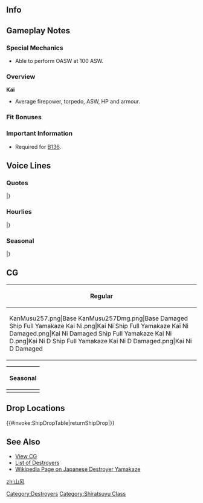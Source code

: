 ==Info==
{{KanmusuInfo|ID=257}}
{{KanmusuInfo|ID=257a}}
{{KanmusuInfo|ID=388}}
{{KanmusuInfo|ID=467}}

==Gameplay Notes==
===Special Mechanics===
* Able to perform OASW at 100 ASW.

===Overview===
'''Kai'''
* Average firepower, torpedo, ASW, HP and armour.

===Fit Bonuses===
{{:{{BASEPAGENAME}}/Equipment Bonuses}}
{{clear}}

===Important Information===
* Required for [[Quests#B136|B136]].

==Voice Lines==
===Quotes===
{{ShipquoteHeader}}
{{ShipquoteKai
| scenario    =Introduction
| origin      =あたし…白露型駆逐艦……その八番艦。山風。
| translation =I'm...a Shiratsuyu class Destroyer...the 8th ship.  Yamakaze.
| audio       =Yamakaze-Intro.mp3
}}
{{ShipquoteKai
| scenario    =Introduction
| kai         =yes
| origin      =あたし、白露型駆逐艦、その八番艦、山風。手を離さないでね。帰ってくるから。
| translation =I'm...a Shiratsuyu class Destroyer...the 8th ship.  Yamakaze. Don't let go of my hand. I'll be back.
| audio       =YamakazeKai-Intro.mp3
}}
{{ShipquoteKai
| scenario    =Library
| origin      =白露型駆逐艦八番艦、改白露型、山風。浦賀生まれ……。時雨姉や涼風と同じ……。
江風たちと第二十四駆逐隊を編成した……。加賀の護衛をしたりね、大きな戦いでも最初の方はね、随分頑張ったよ。
そしてね。大湊から柱島にね。行こうとしたの。その後はね……わからない。覚えてないの。
| translation =8th ship of the Shiratsuyu-class destroyers, Improved Shiratsuyu-class, Yamakaze.<ref>Umikaze, Yamakaze, Kawakaze and Suzukaze were built in a 2nd batch of Shiratsuyu-class ships with improvements such as an improved hull and bridge structure for increased stability as well as a change in the AA loadout.</ref> I was born in Uraga... like Shigure ane and Suzukaze.
I was in the 24th Destroyer Division with Kawakaze... This one time I was escorting Kaga, it was my first big battle, but I did my best.<ref>She was part of the China Area Fleet and took part in the [https://en.wikipedia.org/wiki/Battle_of_Nanking Battle of Nanking].</ref>
Then, I went from Oominato to Hashirajima. After that... I don't know. I don't remember.<ref>She was ambushed and sunk by the [https://en.wikipedia.org/wiki/USS_Nautilus_(SS-168) USS Nautilus] 110km southeast of Yokosuka.</ref>
| audio       =Yamakaze-Library.mp3
}}
{{ShipquoteKai
| scenario    =Secretary 1
| origin      =何か用？
| translation =What is it?
| audio       =Yamakaze-Sec1.mp3
}}
{{ShipquoteKai|scenario = Secretary 1|kai = true
|origin = 何か…用?
|translation = What... is it?
}}
{{ShipquoteKai|scenario = Secretary 1|kai2 = true
|origin = 横に行って…いい？
|translation = Can I be... by your side?
}}
{{ShipquoteKai
| scenario    =Secretary 2
| origin      =やめてよ…放っておいて。
| translation =Stop it...leave me alone.
| audio       =Yamakaze-Sec2.mp3
}}
{{ShipquoteKai
| scenario    =Secretary 2
| kai         =yes
| origin      =そんなに、構わないで。
| translation =That's not a problem.
| audio       =YamakazeKai-Sec2.mp3
}}
{{ShipquoteKai
| scenario    =Secretary 3
| origin      =構わないで…。放っておいてって言ってるでしょ？やめてよ…そういうの。
| translation =Stop messing with me...I told you to leave me alone didn't I?  Stop it...I'm begging you.
| audio       =Yamakaze-Sec3.mp3
}}
{{ShipquoteKai
| scenario    =Secretary 3
| kai         =yes
| origin      =ほっておいて！構わないでって言ってるのに... いい、けど。
| translation =Stop it! I told you to stop teasing me... It's fine but...
| audio       =YamakazeKai-Sec3.mp3
}}
{{ShipquoteKai|scenario = Secretary 3|kai2 = true
|origin = 安心する…明るくて、温かい…居場所。
|translation = I'm relieved... This is a bright and warm... place.
}}
{{ShipquoteKai
| scenario    =Secretary Idle
| origin      =放っておいて…放って…。…えっと…あの…あの…あたし…。…え！？なんでも…ない、から…なんでも…。
| translation =Leave me alone...Leave me...umm...that's...that's...I.  Huh!  It's no...thing, just...nothing...
| audio       =Yamakaze-SecIdle.mp3
}}
{{ShipquoteKai
| scenario    =Secretary (Married)
| origin      =どうしたの？疲れたの？そっか。お茶でも、飲む？入れようっか。いや、あたしも飲みたいから。別に、気にしないで。待ってて。
| translation =What's wrong? Are you tired? Is that so. Do you want some tea? I'll make some. No, I want some too. It's nothing, don't worry. Please wait.
| audio       =Yamakaze-SecMarried.mp3
}}
{{ShipquoteKai
| scenario    =Wedding
| origin      =用がないなら、ほっておいて。あたしは一人が-　いやだ！腕をつかまないで... 何これ？別に、私- ...　きれい。暖かい。いいの？別に、うれしくなんか。
| translation =If you're not here for something, leave me alone. I want to be alo-... No! Don't just grab my arm... What is this? Nothing really, I... It's beautiful. It's warm. Is this alright? It's not like, I'm happy.
| audio       =Yamakaze-Wedding.mp3
}}
{{ShipquoteKai
| scenario    =Player's Score
| origin      =見たいの？いいけど。
| translation =You want to see?  Alright then.
| audio       =Yamakaze-PlayerScore.mp3
}}
{{ShipquoteKai
| scenario    =Joining the Fleet
| origin      =二十四駆…抜錨。行くよ。
| translation =24th Destroyer Division...weigh anchor.  Let's go.
| audio       =Yamakaze-JoinFleet.mp3
}}
{{ShipquoteKai
| scenario    =Joining the Fleet
| kai         =yes
| origin      =第五戦隊所属、二十四駆、抜錨。行くよ。
| translation =Belonging to the 5th Squadron, DesDiv24. Setting sail. Let's go.
| audio       =YamakazeKai-JoinFleet.mp3
}}
{{ShipquoteKai
| scenario    =Equipment 1
| origin      =構わないで。
| translation =Don't mind me.
| audio       =Yamakaze-Equip1.mp3
}}
{{ShipquoteKai
| scenario    =Equipment 1
| kai         =yes
| origin      =わかった。大事に...使う。
| translation =I got it. I'll... treasure this.
| audio       =YamakazeKai-Equip1.mp3
}}
{{ShipquoteKai
| scenario    =Equipment 2
| origin      =いいのに。
| translation =This is good.
| audio       =Yamakaze-Equip2.mp3
}}
{{ShipquoteKai|scenario = Equipment 2|kai2 = true
|origin = 別にいいんじゃない？
|translation = Isn't this fine?
}}
{{ShipquoteKai
| scenario    =Equipment 3
| origin      =まあ、いいか。
| translation =Ah, pretty good.
| audio       =Yamakaze-Equip3.mp3
}}
{{ShipquoteKai
| scenario    =Supply
| origin      =別にいいよ、もったいないから。
| translation =It's nothing special, it's just a waste.
| audio       =Yamakaze-Supply.mp3
}}
{{ShipquoteKai
| scenario    =Docking (Minor)
| origin      =一応…直して…いい？
| translation =Is it okay...if I'm fixed...right now?
| audio       =Yamakaze-DockMinor.mp3
}}
{{ShipquoteKai
| scenario    =Docking (Major)
| origin      =沈まないけど…ちょっと、痛い。
| translation =I won't sink...but it does hurt...a bit.
| audio       =Yamakaze-DockMajor.mp3
}}
{{ShipquoteKai
| scenario    =Construction
| origin      =できた…！
| translation =Done...!
| audio       =Yamakaze-Construction.mp3
}}
{{ShipquoteKai
| scenario    =Return From Sortie
| origin      =戻って…きたよ。
| translation =I came back.
| audio       =Yamakaze-SortieReturn.mp3
}}
{{ShipquoteKai
| scenario    =Starting a Sortie
| origin      =二十四駆…旗艦……山か…はぁ、いいや。江風、あなたがやったら？
| translation =24th Destroyer Division... flagship...Yamakaze....*deep breath*, okay. Can you do this, Yamakaze?
| audio       =Yamakaze-Sortie.mp3
}}
{{ShipquoteKai
| scenario    =Starting a Battle
| origin      =敵艦発見…。攻撃するから…用意して。
| translation =Enemy fleet spotted... Get ready... we're attacking.
| audio       =Yamakaze-BattleStart.mp3
}}
{{ShipquoteKai
| scenario    =Attack
| origin      =撃つよ！撃つからね！
| translation =I'm firing! I'm firing alright!
| audio       =Yamakaze-Attack.mp3
}}
{{ShipquoteKai
| scenario    =Night Attack
| origin      =あなたも…沈めば？
| translation =Will you...sink too?
| audio       =Yamakaze-NightAttack.mp3
}}
{{ShipquoteKai|scenario = Night Attack|kai2 = true
|origin = 両舷いっぱい！行け！
|translation = Full speed ahead! Let's go!
}}
{{ShipquoteKai
| scenario    =Night Battle
| origin      =夜は潜水艦が見えないから…怖い。……でも、仕方がないか。進みますよ！
| translation =At night you can't see submarines...it's scary. But there's nothing I can do about that. Let's go forward.<ref>She was torpedoed by the Nautilius at around 1945 at night.</ref>
| audio       =Yamakaze-NightBattle.mp3
}}
{{ShipquoteKai
| scenario    =MVP
| origin      =あたしが…？別にいい…そういうのは。そういうのは…あたし、いらないの。
| translation =Me...?  These things... don't matter to me. I don't need... these kinds of things.
| audio       =Yamakaze-MVP.mp3
}}
{{ShipquoteKai
| scenario    =Minor Damage 1
| origin      =だから、いやだったの！
| translation =I said I don't like this!
| audio       =Yamakaze-MinorDamage1.mp3
}}
{{ShipquoteKai
| scenario    =Minor Damage 2
| origin      =ああっ！水が...
| translation =Aaah! The water is...
| audio       =Yamakaze-MinorDamage2.mp3
}}
{{ShipquoteKai
| scenario    =Major Damage
| origin      =嫌だよ！あたし、沈みたくない！嫌だからね！
| translation =I hate this! I don't want to sink! I hate this!
| audio       =Yamakaze-MajorDamage.mp3
}}
{{ShipquoteKai
| scenario    =Sunk
| origin      =また、沈むの... いやだ！暗い海の中は、いやだ！江風、海風、助けて！いや... だ...
| translation =I'm sinking again... No! I don't want to go into the dark depths! Kawakaze, Umikaze, save me! No...
| audio       =Yamakaze-Sinking.mp3
}}
|}<references/>

{{clear}}

===Hourlies===

{{ShipquoteHeader | type = hourly}}
{{ShipquoteKai
| scenario    =00:00
| origin      =午前0時。...あたしが、今日やるの？...いいけど。提督も、変わってるのね。
| translation =It's midnight... Am I doing this today? ...It's fine. You've changed too, Admiral.
| audio       =YamakazeKai-0000.mp3
}}
{{ShipquoteKai
| scenario    =01:00
| origin      =マルヒトマルマル。夜。
| translation =0100. Night.
| audio       =YamakazeKai-0100.mp3
}}
{{ShipquoteKai
| scenario    =02:00
| origin      =マルフタマルマル。深夜。
| translation =0200. Late night.
| audio       =YamakazeKai-0200.mp3
}}
{{ShipquoteKai
| scenario    =03:00
| origin      =マルサンマルマル。真夜中。......何？
| translation =0300. Dead of night... What?
| audio       =YamakazeKai-0300.mp3
}}
{{ShipquoteKai
| scenario    =04:00
| origin      =マルヨンマルマル。...もうすぐ、朝。
| translation =0400... It's almost morning.
| audio       =YamakazeKai-0400.mp3
}}
{{ShipquoteKai
| scenario    =05:00
| origin      =マルゴーマルマル。提督、朝よ。
| translation =0500. It's morning, Admiral.
| audio       =YamakazeKai-0500.mp3
}}
{{ShipquoteKai
| scenario    =06:00
| origin      =マルロクマルマル。みんな、起きた...。...おは、おはよう！　......っ、なに。
| translation =0600. Everyone, wake up... Goo... Good morning! ...What.
| audio       =YamakazeKai-0600.mp3
}}
{{ShipquoteKai
| scenario    =07:00
| origin      =マルナナマルマル。朝ごはん、食べるでしょ。...はい。麦飯と、お味噌汁。あと、大根の漬物。
| translation =0700. You'll eat breakfast right? ...Yes. Barley rice and miso soup. Also some pickled radish.
| audio       =YamakazeKai-0700.mp3
}}
{{ShipquoteKai
| scenario    =08:00
| origin      =マルハチマルマル。片づけるから...待って
| translation =0800. I'll clean up... Wait
| audio       =YamakazeKai-0800.mp3
}}
{{ShipquoteKai
| scenario    =09:00
| origin      =マルキューマルマル。何か...やるの？　何を？
| translation =0900. Do you... need anything done? Anything?
| audio       =YamakazeKai-0900.mp3
}}
{{ShipquoteKai
| scenario    =10:00
| origin      =ヒトマルマルマル。江風...なに？　あなた、少しうるさいわ。声、大きいから...
| translation =1000. What is it... Kawakaze? You being a bit annoying. Because you're loud...
| audio       =YamakazeKai-1000.mp3
}}
{{ShipquoteKai
| scenario    =11:00
| origin      =ヒトヒトマルマル。お昼は、どうする？...そう。なら、持って来てる。大丈夫。
| translation =1100. What do you want for lunch? ...I see. I'll bring something then. It's fine.
| audio       =YamakazeKai-1100.mp3
}}
{{ShipquoteKai
| scenario    =12:00
| origin      =ヒトフタマルマル。お昼。はい、おにぎり…二つでいいの？三つ？…お茶はここ。
| translation =1200. Here's lunch. Yes, onigiri... Do you want two? Three? ...Here is the tea.
| audio       =YamakazeKai-1200.mp3
}}
{{ShipquoteKai
| scenario    =13:00
| origin      =ヒトサンマルマル。...お腹は？　...そう！　じゃあ、午後も、始めましょうか。
| translation =1300... Are you full? ...Good! Shall we start the afternoon now?
| audio       =YamakazeKai-1300.mp3
}}
{{ShipquoteKai
| scenario    =14:00
| origin      =ヒトヨンマル...わぁっ！　那智さん、羽黒さん...はい。あたし、心配、しないでください。
| translation =140... Waaah! Nachi-san, Haguro-san... Yes. Please don't worry about me.
| audio       =YamakazeKai-1400.mp3
}}
{{ShipquoteKai
| scenario    =15:00
| origin      =ヒト、ゴー......っ、海風姉？　なに、これ...差し入れ？　...あり、がと。食べます。
| translation =15... Umikaze-ane? What's this... snacks? ...Thanks. I'll eat them.
| audio       =YamakazeKai-1500.mp3
}}
{{ShipquoteKai
| scenario    =16:00
| origin      =ヒトロクマルマル。そう、海風姉は、優しい...。すこし、好き。　...江風も。うるさいだけで、嫌いじゃ、な....
| translation =1600. Yes, Umikaze-ane is kind... I kind of, like her... I like Kawakaze too. I just don't like how loud she is...
| audio       =YamakazeKai-1600.mp3
}}
{{ShipquoteKai
| scenario    =17:00
| origin      =ヒトナナマルマル。もうすぐ、夜......夜は、嫌い......。
| translation =1700. It's almost night... I dislike the night...
| audio       =YamakazeKai-1700.mp3
}}
{{ShipquoteKai
| scenario    =18:00
| origin      =ヒトハチマルマル。夜ご飯はどうする、の？　あたし、作っても...え？
| translation =1800. What do you want for dinner? Shall I make it... Eh?
| audio       =YamakazeKai-1800.mp3
}}
{{ShipquoteKai
| scenario    =19:00
| origin      =ヒトキューマルマル。間宮...！前から一度来たいと思っていた......あの、あっ！　あり...ありがと...
| translation =1900. Mamiya...! I've always wanted to come here once ever since the start... Um, Ah! Tha... Thanks...
| audio       =YamakazeKai-1900.mp3
}}
{{ShipquoteKai
| scenario    =20:00
| origin      =フタマルマルマル。間宮、オムライス、美味しかった。出来れば、また...行きたい...。
| translation =2000. Mamiya's omelette rice was delicious. I'd like to come again... If possible... 
| audio       =YamakazeKai-2000.mp3
}}
{{ShipquoteKai
| scenario    =21:00
| origin      =フタヒトマルマル。夜...嫌だな、この時間......。
| translation =2100. Night... I don't like this time of day...
| audio       =YamakazeKai-2100.mp3
}}
{{ShipquoteKai
| scenario    =22:00
| origin      =フタフタマルマル。提督、なに？　あたし、別に、こわくなんか......でも、あたたかい。提督の手。
| translation =2200. What, Admiral? I'm not scared at all... But, your hands are warm, Admiral.
| audio       =YamakazeKai-2200.mp3
}}
{{ShipquoteKai
| scenario    =23:00
| origin      =フタサンマルマル。今日は疲れた......。また、明日ね？
| translation =2300. I'm tired out now... See you tomorrow alright?
| audio       =YamakazeKai-2300.mp3
}}
|}<references/>

{{clear}}

===Seasonal===
{{SeasonalHeaderOld}}
{{SeasonalQuote
|scenario = [[Seasonal/Christmas_2016|Christmas 2016]]
|origin = メリー…クリス…マス。わぁぁぁぁい…何？
|translation =	Merry… Christ… mas. Yaaaaaaay… What?
|audio = Yamakaze_Christmas_2016_Sec1.mp3
|notes = 
}}
{{SeasonalQuote
|scenario = [[Seasonal/End_of_Year_2016|End of Year 2016]]
|origin = 年末、師走、大掃除…別にいいけど、何をすればいいの？
|translation =	The year end spring clean… I don’t mind but, what should I be doing?
|audio = Yamakaze_End_Of_Year_2016_Sec1.mp3
|notes = 
}}
{{SeasonalQuote
|scenario = [[Seasonal/New_Year_2017|New Year 2017]]
|origin = あけましておめでとう…今年も手をつないで…うぅん…なんでもない…
|translation =	Happy New Year… Don’t let go of me this year… No… Nevermind…
|audio = Yamakaze_New_Year_2017_sec1.mp3
|notes = 
}}
{{SeasonalQuote
|scenario = [[Seasonal/Winter_2017|Winter 2017]]
|origin = さむい…なんかさむい…。あの白いものは…？雪？提督、わたし…少し、さむい。
|translation =	It’s… kinda cold… What’s this white stuff…? Snow? I’m… a little cold, Admiral.
|audio = Yamakaze_Winter_2017.mp3
|notes = 
}}
{{SeasonalQuote
|scenario = [[Seasonal/Setsubun_2017|Setsubun 2017]]
|origin = 江風…うるさいし。いたい…投げないで…いたい…いたいから…いたいでしょう！
|translation =	You’re being noisy… Kawakaze. That hurt… Stop throwing them… Ouch… That really hurts… I SAID THAT HURTS!
|audio = Yamakaze_Setsubun_2017.mp3
|notes = 
}}
{{SeasonalQuote
|scenario = [[Seasonal/Valentine%27s_Day_2017|Valentine’s Day 2017]]
|origin = あの…あげる！ …あとで、食べて、ね？
|translation =	Umm… this is for you! …Eat it later, alright?
|audio = Yamakaze_Valentine_Sec1.ogg
|notes = 
}}
{{SeasonalQuote
|scenario = [[Seasonal/Hinamatsuri_2017|Hinamatsuri 2017]]
|origin = 少し気分が良くなった。少し…。うん！
|translation =	I feel a little bit better. Just a bit… Yep!
|audio = Yamakaze_Hinamatsuri_2017_Sec1.mp3
|notes = 
}}
{{SeasonalQuote
|scenario = [[Seasonal/White_Day_2017|White Day 2017]]
|origin = これ……いいの？ ……ありがと……ありがとぉ…
|translation =	Is this…… alright? ……Thank you…… Thank you…
|audio = Yamakaze_White_Day_2017.mp3
|notes = 
}}
{{SeasonalQuote
|scenario = [[Seasonal/Fourth_Anniversary|4th Anniversary]]
|origin = 艦隊が、五年目に入るの……？おめでとう。そう、そうなんだ……！
|translation =	The fleet is entering it’s 5th year….? Congratulations. I see, so that’s it…!
|audio = Yamakaze_4th_Anniversary_Sec1_2017.mp3
|notes = 
}}
{{SeasonalQuote
|scenario = [[Seasonal/Rainy_Season_2017|Rainy Season 2017]]
|origin = この季節は嫌い…理屈はないの。体が動かなくなるような…うぅん…ごめん。
|translation =	I hate this season… There’s no particular reason. My body just feels sluggish… No… Sorry.
|audio = Yamakaze_Rainy_Season_Sec1_2017.mp3
|notes = 
}}
{{SeasonalQuote
|scenario = [[Seasonal/Early_Summer_2017|Early Summer 2017]]
|origin = 水着？別にいいけど…着るだけ…なら…
|translation =	A swimsuit? I don’t mind it… If I’m just… wearing one…
|audio = Yamakaze_Sec1_Summer_2017.mp3
|notes = 
}}
{{SeasonalQuote
|scenario = [[Seasonal/Autumn_2017|Autumn 2017]]
|origin = みんな、なんで騒がしいの？…秋刀魚？…いいけど…えぇ、あたしも？
|translation =	Why are all of you making so much noise? …Saury? …I’m fine though… Eh, me too?
|audio = Yamakaze_Autumn_2017_Sec1.mp3
|notes = 
}}
{{SeasonalQuote
|scenario = [[Seasonal/Saury_2017|Saury Festival 2017]]
|origin = 二十四駆ぅ、秋刀魚漁支援任務ぅ、発信ぉ！いけぇぇぇぇぇー。何？
|translation =	DesDiv24 setting sail on a saury fishing support mission! Let’s goooooooo. What?
|audio = Yamakaze_Sec1_Saury_2017.mp3
|notes = 
}}
{{SeasonalQuote
|scenario = [[Seasonal/Late_Autumn_2017|Late Autumn 2017]]
|origin = 寒くなってきた。おこた出そう。
|translation =	It’s gotten colder. Let’s get out the kotatsu.
|audio = Yamakaze_Late_Autumn_2017_Sec1.mp3
|notes = 
}}
{{SeasonalQuote
|scenario = [[Seasonal/Fifth_Anniversary|5th Anniversary]]
|origin = 艦隊が六年目になるの…おめでとう…そう、そうだんだ…そう。
|translation =	The fleet is in it’s 6th year… Congratulations… I-is that so… I see.
|audio = Yamakaze_5th_Anniversary_Sec1.mp3
|notes = 
}}
{{SeasonalQuote
|scenario = [[Seasonal/Seventh_Anniversary|7th Anniversary]]
|origin = おめでとう。よかったね。
|translation =	Congratulations. Good for you.
|audio = Yamakaze_7th_Anniversary_Secretary_1.mp3
|notes = 
}}
|} <references/>

{{clear}}

==CG==
{| class="mw-collapsible mw-collapsed wikitable" style="width: 100%;"
!Regular
|-
|<gallery>
KanMusu257.png|Base
KanMusu257Dmg.png|Base Damaged
Ship Full Yamakaze Kai Ni.png|Kai Ni
Ship Full Yamakaze Kai Ni Damaged.png|Kai Ni Damaged
Ship Full Yamakaze Kai Ni D.png|Kai Ni D
Ship Full Yamakaze Kai Ni D Damaged.png|Kai Ni D Damaged
</gallery>
|}

{| class="mw-collapsible mw-collapsed wikitable" style="width: 100%;"
!Seasonal
|-
|<gallery>
Yamakaze_New_Year_2017.png|[[Seasonal/New_Year_2017|New Year 2017]]
Yamakaze_New_Year_2017_dmg.png|[[Seasonal/New_Year_2017|New Year 2017 Damaged]]
KanMusu_257_Hinamatsuri.png|[[Seasonal/Spring_Peach_Festival_2017|Hinamatsuri 2017]]
KanMusu_257_Hinamatsuri_dmg.png|[[Seasonal/Spring_Peach_Festival_2017|Hinamatsuri 2017 Damaged]]
KanMusu257Summer.png|[[Seasonal/Summer_2018|Summer 2018]]
KanMusu257SummerDmg.png||[[Seasonal/Summer_2018|Summer 2018 Damaged]]
</gallery>
|}

==Drop Locations==
{{#invoke:ShipDropTable|returnShipDrop|{{PAGENAME}}}}

==See Also==
*[[{{PAGENAMEE}}/Gallery|View {{PAGENAME}} CG]]
*[[EliteDD|List of Destroyers]]
*[[:wikipedia:Japanese_destroyer_Yamakaze_(1936)|Wikipedia Page on Japanese Destroyer Yamakaze]]
{{Shiplist}}
[[Category:Destroyers]]
[[Category:Shiratsuyu Class]]
[[zh:山风‎]]